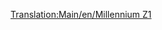 [[Translation:Main/en/Millennium Z1]]{{en/-}}{{hu/Navbox Mozdonyok}}
{{hu/Vonatok|Name='Millenium Z1'
|Image=[[File:en/Millenniumz1.png]]
|Cost=£70,312 ($140.624)
|Speed=336 km/h (210 mph)
|Weight=170 t (171,5 t)
|Power=10,000 LE (7.353 kW)
|Annual=£3,374 ($6.748)
|Designed=2005
|Lifespan=20
|Capacity=2x25 utas
|Leírás=A két motorkocsiból álló Millenium Z1 nagy kapacitású utasszállításra ragyogó választás, ráadásul élmény is látni, ahogy az utaskocsikkal tovasuhan. Ha hosszú, mondjuk nyolcnál több kocsiból álló szerelvényt járatsz, azt tapasztalhatod, hogy a csúcssebességet sosem éri el. Ilyenkor kapcsolj hozzá még egy motorkocsipárt.
|Valósság=A Millennium Z1 nagy sebessége miatt és azért, mert elsősorban utasszállító motorvonat, hasonlítható a német [http://hu.wikipedia.org/wiki/Transrapid_06 Transrapid] maglev vonatra.
}}